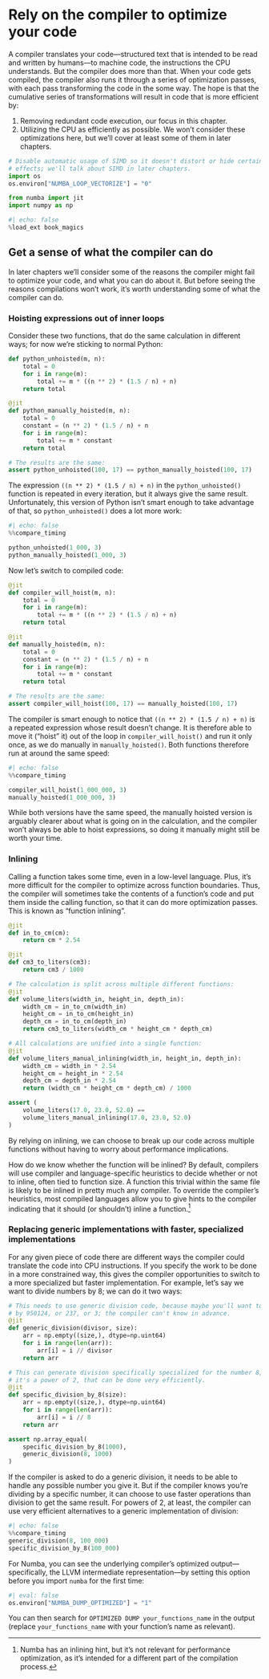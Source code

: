 # Rely on the compiler to optimize your code

A compiler translates your code—structured text that is intended to be read and written by humans—to machine code, the instructions the CPU understands.
But the compiler does more than that.
When your code gets compiled, the compiler also runs it through a series of optimization passes, with each pass transforming the code in the some way.
The hope is that the cumulative series of transformations will result in code that is more efficient by:

1. Removing redundant code execution, our focus in this chapter.
2. Utilizing the CPU as efficiently as possible.
   We won't consider these optimizations here, but we'll cover at least some of them in later chapters.

```python
# Disable automatic usage of SIMD so it doesn't distort or hide certain
# effects; we'll talk about SIMD in later chapters.
import os
os.environ["NUMBA_LOOP_VECTORIZE"] = "0"

from numba import jit
import numpy as np
```

```python
#| echo: false
%load_ext book_magics
```

## Get a sense of what the compiler can do

In later chapters we'll consider some of the reasons the compiler might fail to optimize your code, and what you can do about it.
But before seeing the reasons compilations won't work, it's worth understanding some of what the compiler can do.

### Hoisting expressions out of inner loops

Consider these two functions, that do the same calculation in different ways; for now we're sticking to normal Python:

```python
def python_unhoisted(m, n):
    total = 0
    for i in range(m):
        total += m * ((n ** 2) * (1.5 / n) + n)
    return total

@jit
def python_manually_hoisted(m, n):
    total = 0
    constant = (n ** 2) * (1.5 / n) + n
    for i in range(m):
        total += m * constant
    return total

# The results are the same:
assert python_unhoisted(100, 17) == python_manually_hoisted(100, 17)
```

The expression `((n ** 2) * (1.5 / n) + n)` in the `python_unhoisted()` function is repeated in every iteration, but it always give the same result.
Unfortunately, this version of Python isn't smart enough to take advantage of that, so `python_unhoisted()` does a lot more work:

```python
#| echo: false
%%compare_timing

python_unhoisted(1_000, 3)
python_manually_hoisted(1_000, 3)
```

Now let's switch to compiled code:

```python
@jit
def compiler_will_hoist(m, n):
    total = 0
    for i in range(m):
        total += m * ((n ** 2) * (1.5 / n) + n)
    return total

@jit
def manually_hoisted(m, n):
    total = 0
    constant = (n ** 2) * (1.5 / n) + n
    for i in range(m):
        total += m * constant
    return total

# The results are the same:
assert compiler_will_hoist(100, 17) == manually_hoisted(100, 17)
```

The compiler is smart enough to notice that `((n ** 2) * (1.5 / n) + n)` is a repeated expression whose result doesn't change.
It is therefore able to move it ("hoist" it) out of the loop in `compiler_will_hoist()` and run it only once, as we do manually in `manually_hoisted()`.
Both functions therefore run at around the same speed:

```python
#| echo: false
%%compare_timing

compiler_will_hoist(1_000_000, 3)
manually_hoisted(1_000_000, 3)
```

While both versions have the same speed, the manually hoisted version is arguably clearer about what is going on in the calculation, and the compiler won't always be able to hoist expressions, so doing it manually might still be worth your time.

### Inlining

Calling a function takes some time, even in a low-level language.
Plus, it's more difficult for the compiler to optimize across function boundaries.
Thus, the compiler will sometimes take the contents of a function's code and put them inside the calling function, so that it can do more optimization passes.
This is known as "function inlining".

```python
@jit
def in_to_cm(cm):
    return cm * 2.54

@jit
def cm3_to_liters(cm3):
    return cm3 / 1000

# The calculation is split across multiple different functions:
@jit
def volume_liters(width_in, height_in, depth_in):
    width_cm = in_to_cm(width_in)
    height_cm = in_to_cm(height_in)
    depth_cm = in_to_cm(depth_in)
    return cm3_to_liters(width_cm * height_cm * depth_cm)

# All calculations are unified into a single function:
@jit
def volume_liters_manual_inlining(width_in, height_in, depth_in):
    width_cm = width_in * 2.54
    height_cm = height_in * 2.54
    depth_cm = depth_in * 2.54
    return (width_cm * height_cm * depth_cm) / 1000

assert (
    volume_liters(17.0, 23.0, 52.0) ==
    volume_liters_manual_inlining(17.0, 23.0, 52.0)
)
```

By relying on inlining, we can choose to break up our code across multiple functions without having to worry about performance implications.

How do we know whether the function will be inlined?
By default, compilers will use compiler and language-specific heuristics to decide whether or not to inline, often tied to function size.
A function this trivial within the same file is likely to be inlined in pretty much any compiler.
To override the compiler's heuristics, most compiled languages allow you to give hints to the compiler indicating that it should (or shouldn't) inline a function.[^numba]

[^numba]: Numba has an inlining hint, but it's not relevant for performance optimization, as it's intended for a different part of the compilation process.

### Replacing generic implementations with faster, specialized implementations

For any given piece of code there are different ways the compiler could translate the code into CPU instructions.
If you specify the work to be done in a more constrained way, this gives the compiler opportunities to switch to a more specialized but faster implementation.
For example, let's say we want to divide numbers by 8; we can do it two ways:

```python
# This needs to use generic division code, because maybe you'll want to divide
# by 950124, or 237, or 3; the compiler can't know in advance.
@jit
def generic_division(divisor, size):
    arr = np.empty((size,), dtype=np.uint64)
    for i in range(len(arr)):
        arr[i] = i // divisor
    return arr

# This can generate division specifically specialized for the number 8; because
# it's a power of 2, that can be done very efficiently.
@jit
def specific_division_by_8(size):
    arr = np.empty((size,), dtype=np.uint64)
    for i in range(len(arr)):
        arr[i] = i // 8
    return arr

assert np.array_equal(
    specific_division_by_8(1000),
    generic_division(8, 1000)
)
```

If the compiler is asked to do a generic division, it needs to be able to handle any possible number you give it.
But if the compiler knows you're dividing by a specific number, it can choose to use faster operations than division to get the same result.
For powers of 2, at least, the compiler can use very efficient alternatives to a generic implementation of division:

```python
#| echo: false
%%compare_timing
generic_division(8, 100_000)
specific_division_by_8(100_000)
```

::: {.callout-note}
For Numba, you can see the underlying compiler's optimized output—specifically, the LLVM intermediate representation—by setting this option before you import `numba` for the first time:

```python
#| eval: false
os.environ["NUMBA_DUMP_OPTIMIZED"] = "1"
```

You can then search for `OPTIMIZED DUMP your_functions_name` in the output (replace `your_functions_name` with your function's name as relevant).
:::
